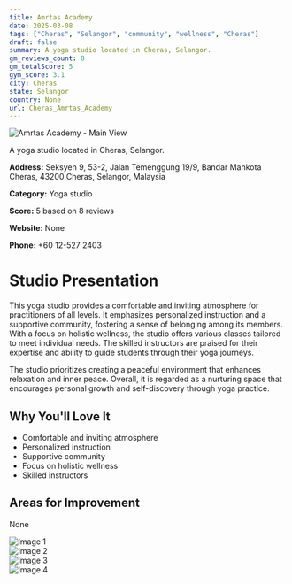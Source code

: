 ```yaml
---
title: Amrtas Academy
date: 2025-03-08
tags: ["Cheras", "Selangor", "community", "wellness", "Cheras"]  
draft: false
summary: A yoga studio located in Cheras, Selangor.
gm_reviews_count: 8
gm_totalScore: 5
gym_score: 3.1
city: Cheras
state: Selangor
country: None
url: Cheras_Amrtas_Academy
---
```


<div className="aspect-[16/9] relative my-8">
  <img 
    src="https://lh5.googleusercontent.com/p/AF1QipNvLM4ReHq0_FF-G30ZjJyDmXTTYnTYX0WpsDrz=w1920-h1080-k-no"
    alt="Amrtas Academy - Main View"
    className="object-cover absolute inset-0 w-full h-full rounded-lg"
  />
</div>

A yoga studio located in Cheras, Selangor.

**Address:** Seksyen 9, 53-2, Jalan Temenggung 19/9, Bandar Mahkota Cheras, 43200 Cheras, Selangor, Malaysia

**Category:** Yoga studio

**Score:** 5 based on 8 reviews

**Website:** None

**Phone:** +60 12-527 2403

# Studio Presentation

This yoga studio provides a comfortable and inviting atmosphere for practitioners of all levels. It emphasizes personalized instruction and a supportive community, fostering a sense of belonging among its members. With a focus on holistic wellness, the studio offers various classes tailored to meet individual needs. The skilled instructors are praised for their expertise and ability to guide students through their yoga journeys.

The studio prioritizes creating a peaceful environment that enhances relaxation and inner peace. Overall, it is regarded as a nurturing space that encourages personal growth and self-discovery through yoga practice.

## Why You'll Love It

- Comfortable and inviting atmosphere
- Personalized instruction
- Supportive community
- Focus on holistic wellness
- Skilled instructors

## Areas for Improvement

None

<div className="grid grid-cols-1 xl:grid-cols-2 gap-4 my-8">
<div className="aspect-[4/3] relative"><img src="https://lh3.googleusercontent.com/p/AF1QipM8cnzaTTvefN7-nf9Ra7lhrzftTLiU_Mj6OYf2=w1920-h1080-k-no" alt="Image 1" className="object-cover absolute inset-0 w-full h-full rounded-lg" /></div>
<div className="aspect-[4/3] relative"><img src="https://lh3.googleusercontent.com/p/AF1QipPB-GDzb515RcHiipEAQ8EESpdWdT-A1G7o4q-L=w1920-h1080-k-no" alt="Image 2" className="object-cover absolute inset-0 w-full h-full rounded-lg" /></div>
<div className="aspect-[4/3] relative"><img src="https://lh5.googleusercontent.com/p/AF1QipPE_qmLF1gumCZLPBmdnkZwCG6vwoS7I05jOAyO=w1920-h1080-k-no" alt="Image 3" className="object-cover absolute inset-0 w-full h-full rounded-lg" /></div>
<div className="aspect-[4/3] relative"><img src="https://lh5.googleusercontent.com/p/AF1QipP0BtLQQM6c9z4eZHenQqhT6VTLfg-k2GbIqCLF=w1920-h1080-k-no" alt="Image 4" className="object-cover absolute inset-0 w-full h-full rounded-lg" /></div>
</div>